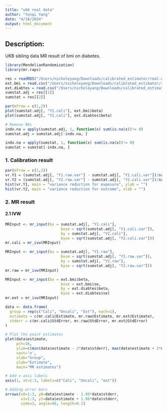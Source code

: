 ```yaml
---
title: "ukb real data"
author: "Yunqi Yang"
date: "4/18/2024"
output: html_document
---
```


## Description: 

UKB sibling data MR result of bmi on diabetes. 

```r
library(MendelianRandomization)
library(mr.raps)
```

```r
res = readRDS("/Users/nicholeyang/Downloads/calibrated_estimator/real-data-analysis/calibration_sumstat.rds")
ext.bmi = read.csv("/Users/nicholeyang/Downloads/calibrated_estimator/real-data-analysis/external_gwas/bmi_21001_exp_bmi.csv")
ext.diabtes = read.csv("/Users/nicholeyang/Downloads/calibrated_estimator/real-data-analysis/external_gwas/diabetes_2443_exp_bmi.csv")
sumstat.adj = res[[1]]
sumstat = res[[2]]
```

```r
par(mfrow = c(1,2))
plot(sumstat.adj[, "Y1.cali"], ext.bmi$beta)
plot(sumstat.adj[, "Y2.cali"], ext.diabtes$beta)
```

```r
# Remove NAs
indx.na = apply(sumstat.adj, 1, function(x) sum(is.na(x))!= 0)
sumstat.adj = sumstat.adj[-indx.na, ]

indx.na = apply(sumstat, 1, function(x) sum(is.na(x))!= 0)
sumstat = sumstat[-indx.na, ]
```


### 1. Calibration result

```r
par(mfrow = c(1,2))
vr.Y1 = (sumstat.adj[, "Y1.raw.var"] - sumstat.adj[, "Y1.cali.var"])/sumstat.adj[, "Y1.raw.var"]
vr.Y2 = (sumstat.adj[, "Y2.raw.var"] - sumstat.adj[, "Y2.cali.var"])/sumstat.adj[, "Y2.raw.var"]
hist(vr.Y1, main = "variance reduction for exposure", xlab = "")
hist(vr.Y2, main = "variance reduction for outcome", xlab = "")
```


### 2. MR result

#### 2.1 IVW
```r
MRInput <- mr_input(bx = sumstat.adj[, "Y1.cali"],
                         bxse = sqrt(sumstat.adj[, "Y1.cali.var"]),
                         by = sumstat.adj[, "Y2.cali"],
                         byse = sqrt(sumstat.adj[, "Y2.cali.var"]))
mr.cali = mr_ivw(MRInput)

MRInput <- mr_input(bx = sumstat.adj[, "Y1.raw"],
                         bxse = sqrt(sumstat.adj[, "Y1.raw.var"]),
                         by = sumstat.adj[, "Y2.raw"],
                         byse = sqrt(sumstat.adj[, "Y2.raw.var"]))
mr.raw = mr_ivw(MRInput)

MRInput <- mr_input(bx = ext.bmi$beta,
                         bxse = ext.bmi$se,
                         by = ext.diabtes$beta,
                         byse = ext.diabtes$se)
mr.ext = mr_ivw(MRInput)

```

```r
data <- data.frame(
  group = rep(c("Cali", "Uncali", "Ext"), each=1),
  estimate = c(mr.cali@Estimate, mr.raw@Estimate, mr.ext@Estimate),
  stderr = c(mr.cali@StdError, mr.raw@StdError, mr.ext@StdError)
)

```

```r
# Plot the point estimates
plot(data$estimate, 
     pch=16, 
     ylim=c(min(data$estimate - 2*data$stderr), max(data$estimate + 2*data$stderr)),
     xaxt='n', 
     xlab="Group", 
     ylab="Estimate", 
     main="MR estimates")

# Add x-axis labels
axis(1, at=1:3, labels=c("Cali", "Uncali", "ext"))

# Adding error bars
arrows(x0=1:3, y0=data$estimate - 1.96*data$stderr, 
       x1=1:3, y1=data$estimate + 1.96*data$stderr, 
       code=3, angle=90, length=0.1)

```

